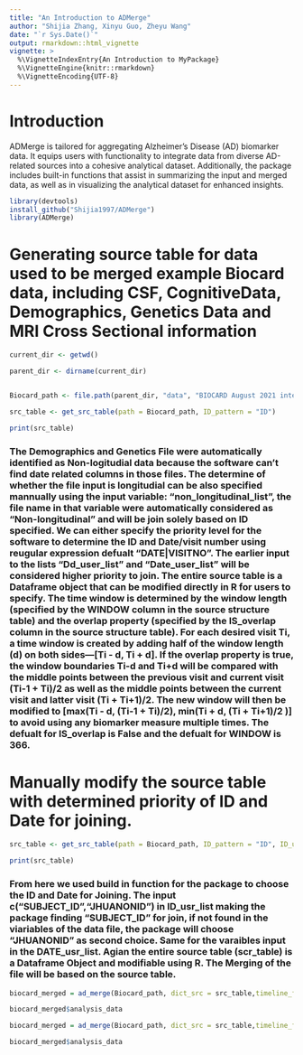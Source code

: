 ```yaml
---
title: "An Introduction to ADMerge"
author: "Shijia Zhang, Xinyu Guo, Zheyu Wang"
date: "`r Sys.Date()`"
output: rmarkdown::html_vignette
vignette: >
  %\VignetteIndexEntry{An Introduction to MyPackage}
  %\VignetteEngine{knitr::rmarkdown}
  %\VignetteEncoding{UTF-8}
---
```


Introduction
============

ADMerge is tailored for aggregating Alzheimer’s Disease (AD) biomarker data. It equips users with functionality to integrate data from diverse AD-related sources into a cohesive analytical dataset. Additionally, the package includes built-in functions that assist in summarizing the input and merged data, as well as in visualizing the analytical dataset for enhanced insights. 



```r
library(devtools)
install_github("Shijia1997/ADMerge")
library(ADMerge)

```

# Generating source table for data used to be merged example Biocard data, including CSF, CognitiveData, Demographics, Genetics Data and MRI Cross Sectional information

```r
current_dir <- getwd()

parent_dir <- dirname(current_dir)


Biocard_path <- file.path(parent_dir, "data", "BIOCARD August 2021 internal")

src_table <- get_src_table(path = Biocard_path, ID_pattern = "ID")

print(src_table)

```
### The Demographics and Genetics File were automatically identified as Non-logitudial data because the software can't find date related columns in those files. The determine of whether the file input is longitudial can be also specified mannually using the input variable: "non_longitudinal_list", the file name in that variable were automatically considered as "Non-longitudinal" and will be join solely based on ID specified. We can either specify the priority level for the software to determine the ID and Date/visit number using reugular expression defualt "DATE|VISITNO". The earlier input to the lists "Dd_user_list" and "Date_user_list" will be considered higher priority to join. The entire source table is a Dataframe object that can be modified directly in R for users to specify. The time window is determined by the window length (specified by the WINDOW column in the source structure table) and the overlap property (specified by the IS_overlap column in the source structure table). For each desired visit Ti, a time window is created by adding half of the window length (d) on both sides—[Ti - d, Ti + d]. If the overlap property is true, the window boundaries Ti-d and Ti+d will be compared with the middle points between the previous visit and current visit (Ti-1 + Ti)/2 as well as the middle points between the current visit and latter visit (Ti + Ti+1)/2. The new window will then be modified to [max(Ti - d, (Ti-1 + Ti)/2), min(Ti + d, (Ti + Ti+1)/2 )] to avoid using any biomarker measure multiple times. The defualt for IS_overlap is False and the defualt for WINDOW is 366.  

# Manually modify the source table with determined priority of ID and Date for joining.

```r
src_table <- get_src_table(path = Biocard_path, ID_pattern = "ID", ID_usr_list = c("SUBJECT_ID","JHUANONID"), DATE_usr_list = c("date","VISITDATE","MRIDATE"))

print(src_table)
```
### From here we used build in function for the package to choose the ID and Date for Joining. The input c("SUBJECT_ID","JHUANONID") in ID_usr_list making the package finding "SUBJECT_ID" for join, if not found in the viariables of the data file, the package will choose "JHUANONID" as second choice. Same for the varaibles input in the DATE_usr_list. Agian the entire source table (scr_table) is a Dataframe Object and modifiable using R. The Merging of the file will be based on the source table.

```r
biocard_merged = ad_merge(Biocard_path, dict_src = src_table,timeline_file = "BIOCARD_CognitiveData_2021.11.02")

biocard_merged$analysis_data


```

```r
biocard_merged = ad_merge(Biocard_path, dict_src = src_table,timeline_file = "BIOCARD_CognitiveData_2021.11.02")

biocard_merged$analysis_data
```

